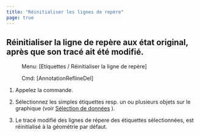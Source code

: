 ```yaml
---
title: "Réinitialiser les lignes de repère"
page: true
---
```

## R&#233;initialiser la ligne de rep&#232;re aux &#233;tat original, apr&#232;s que son trac&#233; ait &#233;t&#233; modifi&#233;.
 <Menu> Menu: [Etiquettes / Réinitialiser la ligne de repère] </Menu> 
 <Menu> Cmd: [AnnotationReflineDel] </Menu> 


1. Appelez la commande.

2. S&#233;lectionnez les simples &#233;tiquettes resp. un ou plusieurs objets sur le graphique (voir 
[S&#233;lection de donn&#233;es](../grafik/selektionvondaten)
). 

3. Le trac&#233; modifi&#233; des lignes de r&#233;pere des &#233;tiquettes s&#233;lectionn&#233;es, est r&#233;initialis&#233; &#224; la g&#233;om&#233;trie par d&#233;faut.



